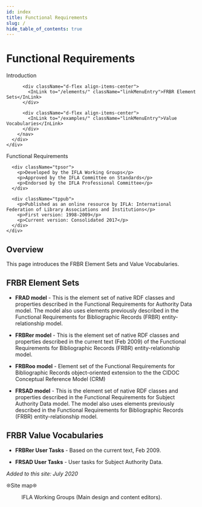 ```yaml
---
id: index
title: Functional Requirements
slug: /
hide_table_of_contents: true
---
```



# Functional Requirements

<div className="row my-2">
  <div className="col-md-5">
    <div className="row gx-0 me-4">
      <div className="col-md-12">
        <nav className="d-flex flex-column" aria-label="Navigation for main sections">
          <div className="d-flex align-items-center">
            <InLink to="/intro/" className="linkMenuEntry">Introduction</InLink>
          </div>

          <div className="d-flex align-items-center">
            <InLink to="/elements/" className="linkMenuEntry">FRBR Element Sets</InLink>
          </div>

          <div className="d-flex align-items-center">
            <InLink to="/examples/" className="linkMenuEntry">Value Vocabularies</InLink>
          </div>
        </nav>
      </div>
    </div>
  </div>

  <div className="col-md-7 border rounded">
    <div className="row my-2">
      <div className="tptit">
        <p>Functional Requirements</p>
      </div>

      <div className="tpsor">
        <p>Developed by the IFLA Working Groups</p>
        <p>Approved by the IFLA Committee on Standards</p>
        <p>Endorsed by the IFLA Professional Committee</p>
      </div>

      <div className="tppub">
        <p>Published as an online resource by IFLA: International Federation of Library Associations and Institutions</p>
        <p>First version: 1998-2009</p>
        <p>Current version: Consolidated 2017</p>
      </div>
    </div>
  </div>
</div>

<QuickStart
  introductionPath="/intro/"
  elementsPath="/elements/"
  examplesPath="/examples/"
/>

<DownloadPanel
  pdfUrl="#"
  ttlUrl="/rdf/ttl/fr.ttl"
  jsonLdUrl="/rdf/jsonld/fr.jsonld"
  xmlUrl="/rdf/xml/fr.xml"
/>

## Overview

This page introduces the FRBR Element Sets and Value Vocabularies.

## FRBR Element Sets

* **FRAD model** - This is the element set of native RDF classes and properties described in the Functional Requirements for Authority Data model. The model also uses elements previously described in the Functional Requirements for Bibliographic Records (FRBR) entity-relationship model.

* **FRBRer model** - This is the element set of native RDF classes and properties described in the current text (Feb 2009) of the Functional Requirements for Bibliographic Records (FRBR) entity-relationship model.

* **FRBRoo model** - Element set of the Functional Requirements for Bibliographic Records object-oriented extension to the the CIDOC Conceptual Reference Model (CRM)

* **FRSAD model** - This is the element set of native RDF classes and properties described in the Functional Requirements for Subject Authority Data model. The model also uses elements previously described in the Functional Requirements for Bibliographic Records (FRBR) entity-relationship model.

## FRBR Value Vocabularies

* **FRBRer User Tasks** - Based on the current text, Feb 2009.

* **FRSAD User Tasks** - User tasks for Subject Authority Data.

*Added to this site: July 2020*

<div className="row my-1 py-1 navISBDMMain text-center">
  <p className="m-0 p-0">&#10058;<OutLink to="/siteMap" className="linkFooter">Site map</OutLink>&#10058;</p>
  <div className="m-1 p-0">
    <OutLink to="https://creativecommons.org/licenses/by/4.0/" className="me-1">
      <Figure
        src="/img/cc0_by.png"
        alt="Badge for Creative Commons Attribution 4.0 International license"
        caption=""
      />
    </OutLink>
    <p className="m-0">IFLA Working Groups (Main design and content editors).</p>
  </div>
</div>